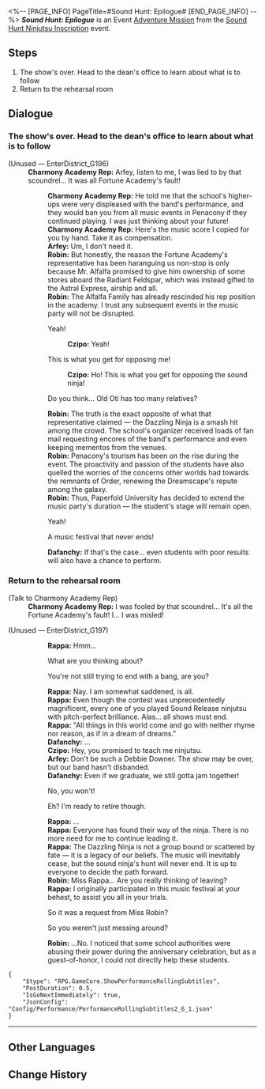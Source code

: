 <%-- [PAGE_INFO]
PageTitle=#Sound Hunt: Epilogue#
[END_PAGE_INFO] --%>
{{Stub|Dialogue.}}
{{Mission Infobox
|id            = 8026105
|title         = 
|image         = Mission Sound Hunt Epilogue.png{{subst:void|<!--$UPLOAD:<<SpriteOutput/Chronicle/8026105.png>-<Mission Sound Hunt Epilogue.png>-<Fate's Atlas Images>>-->}}
|type          = Adventure
|event_name    = Sound Hunt Ninjutsu Inscription
|chapter       = Sound Hunt Ninjutsu Inscription
|requirements  = [[Adventure Mission]] ''[[Sound Hunt: Culmination]]'' completed
|summary       = The academy representative has faced well-deserved punishment, and the music party will continue. The pursuit of the sound ninjas will carry on, and the ethos of The Dazzling will endure through all its members.
|characters    = Arfey; Charmony Academy Rep; Czipo; Dafanchy; Rappa; Robin; Trailblazer
|startLocation = [[Penacony]] - [[Penacony Paperfold University College]]
|world         = Penacony
|area          = Penacony Paperfold University College
|prev          = Sound Hunt: Culmination
|next          = 
|rewards       = Stellar Jade*10; Traveler's Guide*2; Refined Aether*2; Credit*20,000
}}
'''''Sound Hunt: Epilogue''''' is an Event [[Adventure Mission]] from the [[Sound Hunt Ninjutsu Inscription]] event.

==Steps==
# The show's over. Head to the dean's office to learn about what is to follow
# Return to the rehearsal room

<!--
==Gameplay Notes==

--><!--
==Trial Character==

-->
==Dialogue==
{{Stub Dialogue}}
===The show's over. Head to the dean's office to learn about what is to follow{{subst:void|<!--802610501-->}}===
{{Mission Description|type=adventure|location=Penacony Paperfold University College|The closing performance has come to a successful conclusion and your experience with the band is approaching its end...<br />All the performances for the music party have ended. Though you really don't want it to end, there is still some business that needs to be properly wrapped up. Head to the dean's office to witness the end of the story.}}
{{Dialogue Start}}

;(Unused &mdash; EnterDistrict_G196)
:'''Charmony Academy Rep:''' Arfey, listen to me, I was lied to by that scoundrel... It was all Fortune Academy's fault!
::'''Charmony Academy Rep:''' He told me that the school's higher-ups were very displeased with the band's performance, and they would ban you from all music events in Penacony if they continued playing. I was just thinking about your future!
::'''Charmony Academy Rep:''' Here's the music score I copied for you by hand. Take it as compensation.
::'''Arfey:''' Um, I don't need it.
::'''Robin:''' But honestly, the reason the Fortune Academy's representative has been haranguing us non-stop is only because Mr. Alfalfa promised to give him ownership of some stores aboard the Radiant Feldspar, which was instead gifted to the Astral Express, airship and all.
::'''Robin:''' The Alfalfa Family has already rescinded his rep position in the academy. I trust any subsequent events in the music party will not be disrupted.
::{{DIcon|Arrow}} Yeah!
:::'''Czipo:''' Yeah!
::{{DIcon|Arrow}} This is what you get for opposing me!
:::'''Czipo:''' Ho! This is what you get for opposing the sound ninja!
::{{DIcon|Arrow}} Do you think... Old Oti has too many relatives?
::'''Robin:''' The truth is the exact opposite of what that representative claimed &mdash; the Dazzling Ninja is a smash hit among the crowd. The school's organizer received loads of fan mail requesting encores of the band's performance and even keeping mementos from the venues.
::'''Robin:''' Penacony's tourism has been on the rise during the event. The proactivity and passion of the students have also quelled the worries of the concerns other worlds had towards the remnants of Order, renewing the Dreamscape's repute among the galaxy.
::'''Robin:''' Thus, Paperfold University has decided to extend the music party's duration &mdash; the student's stage will remain open.
::{{DIcon|Arrow}} Yeah!
::{{DIcon|Arrow}} A music festival that never ends!
::'''Dafanchy:''' If that's the case... even students with poor results will also have a chance to perform.
::{{tx}}
{{Dialogue End}}

===Return to the rehearsal room{{subst:void|<!--802610502-->}}===
{{Mission Description|type=adventure|location=Penacony Paperfold University College|update|The closing performance has come to a successful conclusion and your experience with the band is approaching its end...<br />The Fortune Academy representative received their rightful comeuppance. Finally, go to the rehearsal room and see what Rappa might have to say.}}
{{Dialogue Start}}

;(Talk to Charmony Academy Rep)
:'''Charmony Academy Rep:''' I was fooled by that scoundrel... It's all the Fortune Academy's fault! I... I was misled!

;(Unused &mdash; EnterDistrict_G197)
:{{tx}}
::'''Rappa:''' Hmm...
::{{DIcon|Arrow}} What are you thinking about?
::{{DIcon|Arrow}} You're not still trying to end with a bang, are you?
::'''Rappa:''' Nay. I am somewhat saddened, is all.
::'''Rappa:''' Even though the contest was unprecedentedly magnificent, every one of you played Sound Release ninjutsu with pitch-perfect brilliance. Alas... all shows must end.
::'''Rappa:''' "All things in this world come and go with neither rhyme nor reason, as if in a dream of dreams."
::'''Dafanchy:''' ...
::'''Czipo:''' Hey, you promised to teach me ninjutsu.
::'''Arfey:''' Don't be such a Debbie Downer. The show may be over, but our band hasn't disbanded.
::'''Dafanchy:''' Even if we graduate, we still gotta jam together!
::{{DIcon|Arrow}} No, you won't!
::{{DIcon|Arrow}} Eh? I'm ready to retire though.
::'''Rappa:''' ...
::'''Rappa:''' Everyone has found their way of the ninja. There is no more need for me to continue leading it.
::'''Rappa:''' The Dazzling Ninja is not a group bound or scattered by fate &mdash; it is a legacy of our beliefs. The music will inevitably cease, but the sound ninja's hunt will never end. It is up to everyone to decide the path forward.
::'''Robin:''' Miss Rappa... Are you really thinking of leaving?
::'''Rappa:''' I originally participated in this music festival at your behest, to assist you all in your trials.
::{{DIcon|Arrow}} So it was a request from Miss Robin?
::{{DIcon|Arrow}} So you weren't just messing around?
::'''Robin:''' ...No. I noticed that some school authorities were abusing their power during the anniversary celebration, but as a guest-of-honor, I could not directly help these students.
::{{tx}}
<pre>{
	"$type": "RPG.GameCore.ShowPerformanceRollingSubtitles",
	"PostDuration": 0.5,
	"IsGoNextImmediately": true,
	"JsonConfig": "Config/Performance/PerformanceRollingSubtitles2_6_1.json"
}</pre>
:{{tx}}
----
:{{tx}}
{{Dialogue End}}

==Other Languages==
{{Other Languages
|en   = Sound Hunt: Epilogue
|zhs  = 音律狩猎•余言
|zht  = 音律狩獵•餘言
|ja   = 音律狩猟・後書き
|ko   = 음률 사냥•후서
|es   = Cacería del Sonido: Epílogo
|fr   = Chasse au son&nbsp;: Épilogue
|ru   = Музыкальная охота: Эпилог
|th   = ทำนองไล่ล่า: บทส่งท้าย
|vi   = Săn Bắn Âm Luật: Vĩ Thanh
|de   = Klangjagd: Der Epilog
|id   = Perburuan Nada: Epilog
|pt   = Caça ao Som: Epílogo
}}

==Change History==
{{Change History|2.6}}
